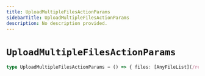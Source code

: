 ```yaml
---
title: UploadMultipleFilesActionParams
sidebarTitle: UploadMultipleFilesActionParams
description: No description provided.
---
```


# `UploadMultipleFilesActionParams`

```ts
type UploadMultipleFilesActionParams = () => { files: [AnyFileList](/reference/deprecated/javascript/storage/types/any-file-list), bucketId: string }
```
